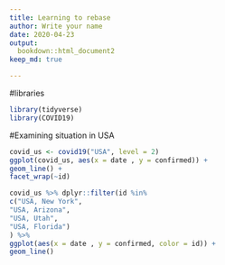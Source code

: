 ```yaml
---
title: Learning to rebase
author: Write your name
date: 2020-04-23
output:
  bookdown::html_document2
keep_md: true

---
```


#libraries 
```r
library(tidyverse)
library(COVID19)
```

#Examining situation in USA
```r
covid_us <- covid19("USA", level = 2)
ggplot(covid_us, aes(x = date , y = confirmed)) +
geom_line() +
facet_wrap(~id)
```


```r
covid_us %>% dplyr::filter(id %in%
c("USA, New York",
"USA, Arizona",
"USA, Utah",
"USA, Florida")
) %>%
ggplot(aes(x = date , y = confirmed, color = id)) +
geom_line()
```


